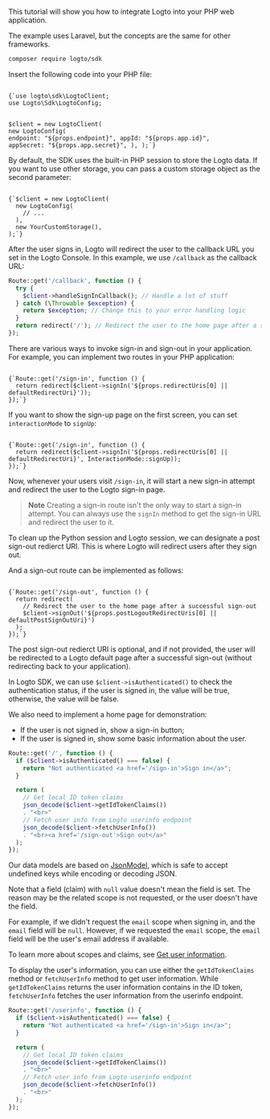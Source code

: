 
<Steps>

<Step title="Get started">

This tutorial will show you how to integrate Logto into your PHP web application.

<InlineNotification>
  The example uses Laravel, but the concepts are the same for other frameworks.
</InlineNotification>

```bash
composer require logto/sdk
```

</Step>

<Step title="Init LogtoClient">

Insert the following code into your PHP file:

<Code title="index.php" className="language-php">
{`use logto\sdk\LogtoClient;
use Logto\Sdk\LogtoConfig;

$client = new LogtoClient(
  new LogtoConfig(
    endpoint: "${props.endpoint}",
    appId: "${props.app.id}",
    appSecret: "${props.app.secret}",
  ),
);`}
</Code>

By default, the SDK uses the built-in PHP session to store the Logto data. If you want to use other storage, you can pass a custom storage object as the second parameter:

<Code title="index.php" className="language-php">
{`$client = new LogtoClient(
  new LogtoConfig(
    // ...
  ),
  new YourCustomStorage(),
);`}
</Code>

</Step>

<Step title="Implement the sign-in route">

<RedirectUrisWeb />

</Step>

<Step title="Handle the callback">

After the user signs in, Logto will redirect the user to the callback URL you set in the Logto Console. In this example, we use `/callback` as the callback URL:

```php title="index.php"
Route::get('/callback', function () {
  try {
    $client->handleSignInCallback(); // Handle a lot of stuff
  } catch (\Throwable $exception) {
    return $exception; // Change this to your error handling logic
  }
  return redirect('/'); // Redirect the user to the home page after a successful sign-in
});
```

</Step>

<Step title="Implement sign-in and sign-out">

There are various ways to invoke sign-in and sign-out in your application. For example, you can implement two routes in your PHP application:

<Code title="index.php" className="language-php">
{`Route::get('/sign-in', function () {
  return redirect($client->signIn('${props.redirectUris[0] || defaultRedirectUri}'));
});`}
</Code>

If you want to show the sign-up page on the first screen, you can set `interactionMode` to `signUp`:

<Code title="index.php" className="language-php">
{`Route::get('/sign-in', function () {
  return redirect($client->signIn('${props.redirectUris[0] || defaultRedirectUri}', InteractionMode::signUp));
});`}
</Code>

Now, whenever your users visit `/sign-in`, it will start a new sign-in attempt and redirect the user to the Logto sign-in page.

> **Note**
> Creating a sign-in route isn't the only way to start a sign-in attempt. You can always use the `signIn` method to get the sign-in URL and redirect the user to it.

To clean up the Python session and Logto session, we can designate a post sign-out redierct URI. This is where Logto will redirect users after they sign out.

And a sign-out route can be implemented as follows:

<Code title="index.php" className="language-php">
{`Route::get('/sign-out', function () {
  return redirect(
    // Redirect the user to the home page after a successful sign-out
    $client->signOut('${props.postLogoutRedirectUris[0] || defaultPostSignOutUri}')
  );
});`}
</Code>

The post sign-out redierct URI is optional, and if not provided, the user will be redirected to a Logto default page after a successful sign-out (without redirecting back to your application).

</Step>

<Step title="Handle authentication status">

In Logto SDK, we can use `$client->isAuthenticated()` to check the authentication status, if the user is signed in, the value will be true, otherwise, the value will be false.

We also need to implement a home page for demonstration:

- If the user is not signed in, show a sign-in button;
- If the user is signed in, show some basic information about the user.

```php title="index.php"
Route::get('/', function () {
  if ($client->isAuthenticated() === false) {
    return "Not authenticated <a href='/sign-in'>Sign in</a>";
  }

  return (
    // Get local ID token claims
    json_decode($client->getIdTokenClaims())
    . "<br>"
    // Fetch user info from Logto userinfo endpoint
    json_decode($client->fetchUserInfo())
    . "<br><a href='/sign-out'>Sign out</a>"
  );
});
```

Our data models are based on [JsonModel](https://github.com/logto-io/php/blob/master/docs/api/classes/Logto/Sdk/Models/JsonModel.md), which is safe to accept undefined keys while encoding or decoding JSON.

Note that a field (claim) with `null` value doesn't mean the field is set. The reason may be the related scope is not requested, or the user doesn't have the field.

For example, if we didn't request the `email` scope when signing in, and the `email` field will be `null`. However, if we requested the `email` scope, the `email` field will be the user's email address if available.

To learn more about scopes and claims, see [Get user information](https://docs.logto.io/quick-starts/php/#get-user-information).

</Step>

<Step title="Checkpoint: Test your application">

<Checkpoint />

</Step>

<Step title="Display user information">

To display the user's information, you can use either the `getIdTokenClaims` method or `fetchUserInfo` method to get user information. While `getIdTokenClaims` returns the user information contains in the ID token, `fetchUserInfo` fetches the user information from the userinfo endpoint.

```php title="index.php"
Route::get('/userinfo', function () {
  if ($client->isAuthenticated() === false) {
    return "Not authenticated <a href='/sign-in'>Sign in</a>";
  }

  return (
    // Get local ID token claims
    json_decode($client->getIdTokenClaims())
    . "<br>"
    // Fetch user info from Logto userinfo endpoint
    json_decode($client->fetchUserInfo())
    . "<br>"
  );
});
```

</Step>

</Steps>
